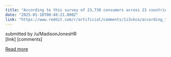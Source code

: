 ```yaml
---
title: "According to this survey of 23,730 consumers across 23 countries, comfort in using artificial intelligence has dropped 11% in one year and only 1 in 4 consumers trust organizations to use it responsibly."
date: "2025-01-18T00:48:21.000Z"
link: "https://www.reddit.com/r/artificial/comments/1i3vkco/according_to_this_survey_of_23730_consumers/"
---
```


submitted by    /u/MadisonJonesHR  
 [link]   [comments]

[Read more](https://www.reddit.com/r/artificial/comments/1i3vkco/according_to_this_survey_of_23730_consumers/)
